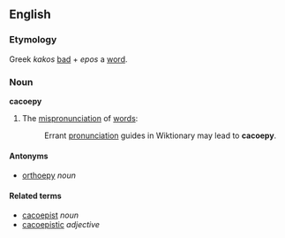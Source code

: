 ==English==
===Etymology===
Greek ''kakos'' [[bad]] + ''epos'' a [[word]].

===Noun===
'''cacoepy'''<!-- ([[cacoepies]]) does plural exist? def makes it seem uncountable -->

#The [[mispronunciation]] of [[words]]:
#:Errant [[pronunciation]] guides in Wiktionary may lead to '''cacoepy'''.

====Antonyms====
*[[orthoepy]] ''noun''

====Related terms====
*[[cacoepist]] ''noun''
*[[cacoepistic]] ''adjective''